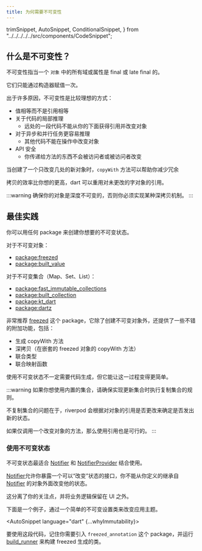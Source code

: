 ```yaml
---
title: 为何需要不可变性
---
```


  trimSnippet,
  AutoSnippet,
  ConditionalSnippet,
} from "../../../../../src/components/CodeSnippet";

## 什么是不可变性？

不可变性指当一个 `对象` 中的所有域或属性是 final 或 late final 的。

它们只能通过构造器赋值一次。

出于许多原因，不可变性是比较理想的方式：

- 值相等而不是引用相等
- 关于代码的局部推理
  - 远处的一段代码不能从你的下面获得引用并改变对象
- 对于异步和并行任务更容易推理
  - 其他代码不能在操作中改变对象
- API 安全
  - 你传递给方法的东西不会被访问者或被访问者改变

当创建了一个只改变几处的新对象时，`copyWith` 方法可以帮助你减少冗余

拷贝的效率比你想的更高，dart 可以重用对未更改的字对象的引用。

:::warning
确保你的对象是深度不可变的，否则你必须实现某种深拷贝机制。
:::

## 最佳实践

你可以用任何 package 来创建你想要的不可变状态。

对于不可变对象：

- [package:freezed](https://pub.dev/packages/freezed)
- [package:built_value](https://pub.dev/packages/built_value)

对于不可变集合（Map、Set、List）：

- [package:fast_immutable_collections](https://pub.dev/packages/fast_immutable_collections)
- [package:built_collection](https://pub.dev/packages/built_collection)
- [package:kt_dart](https://pub.dev/packages/kt_dart)
- [package:dartz](https://pub.dev/packages/dartz)

非常推荐 [freezed] 这个 package，它除了创建不可变对象外，还提供了一些不错的附加功能，包括：

- 生成 copyWith 方法
- 深拷贝（在嵌套的 freezed 对象的 copyWith 方法）
- 联合类型
- 联合映射函数

使用不可变状态不一定需要代码生成，但它能让这一过程变得更简单。

:::warning
如果你想使用内置的集合，请确保实现更新集合时执行复制集合的规则。

不复制集合的问题在于，riverpod 会根据对对象的引用是否更改来确定是否发出新的状态。

如果仅调用一个改变对象的方法，那么使用引用也是可行的。
:::

### 使用不可变状态

不可变状态最适合 [Notifier] 和 [NotifierProvider] 结合使用。

[Notifier]允许你暴露一个可以“改变”状态的接口，你不能从你定义的继承自 [Notifier] 的对象外面改变他的状态。

这分离了你的关注点，并将业务逻辑保留在 UI 之外。

下面是一个例子，通过一个简单的不可变设置类来改变应用主题。

<AutoSnippet language="dart" {...whyImmutability}></AutoSnippet>

要使用这段代码，记住你需要引入 `freezed_annotation` 这个 package，并运行 [build_runner] 来构建 freezed 生成的类。

[changenotifier]: https://api.flutter.dev/flutter/foundation/ChangeNotifier-class.html
[statenotifier]: https://pub.dev/documentation/riverpod/latest/riverpod/StateNotifier-class.html
[statenotifierprovider]: https://pub.dev/documentation/riverpod/latest/riverpod/StateNotifierProvider-class.html
[notifier]: https://pub.dev/documentation/riverpod/latest/riverpod/Notifier-class.html
[notifierprovider]: https://pub.dev/documentation/riverpod/latest/riverpod/NotifierProvider.html
[asyncvalue]: https://pub.dev/documentation/riverpod/latest/riverpod/AsyncValue-class.html
[freezed]: https://pub.dev/packages/freezed
[build_runner]: https://pub.dev/packages/build_runner
